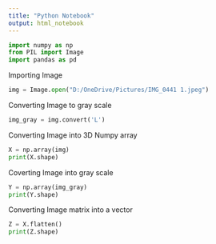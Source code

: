 ```yaml
---
title: "Python Notebook"
output: html_notebook
---
```


```python
import numpy as np
from PIL import Image
import pandas as pd
```

Importing Image
```python
img = Image.open("D:/OneDrive/Pictures/IMG_0441 1.jpeg")
```


Converting Image to gray scale
```python
img_gray = img.convert('L')
```


Converting Image into 3D Numpy array
```python
X = np.array(img)
print(X.shape)
```
Coverting Image into gray scale
```python
Y = np.array(img_gray)
print(Y.shape)
```

Converting Image matrix into a vector
```python
Z = X.flatten()
print(Z.shape)
```

